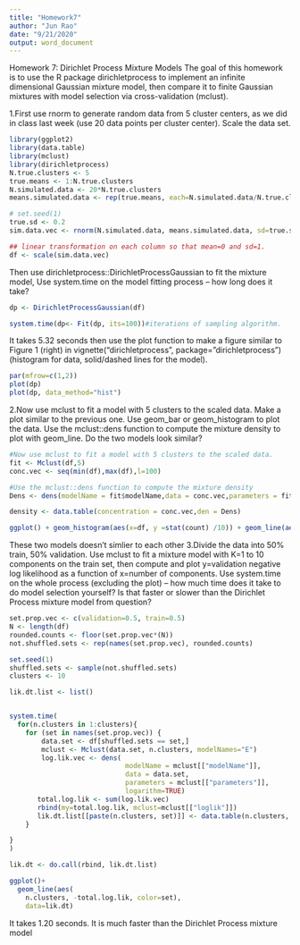 ```yaml
---
title: "Homework7"
author: "Jun Rao"
date: "9/21/2020"
output: word_document
---
```

Homework 7: Dirichlet Process Mixture Models
The goal of this homework is to use the R package dirichletprocess to implement an infinite dimensional Gaussian mixture model, then compare it to finite Gaussian mixtures with model selection via cross-validation (mclust).

1.First use rnorm to generate random data from 5 cluster centers, as we did in class last week (use 20 data points per cluster center). Scale the data set. 
```r
library(ggplot2)
library(data.table)
library(mclust)
library(dirichletprocess)
N.true.clusters <- 5
true.means <- 1:N.true.clusters
N.simulated.data <- 20*N.true.clusters
means.simulated.data <- rep(true.means, each=N.simulated.data/N.true.clusters)

# set.seed(1)
true.sd <- 0.2
sim.data.vec <- rnorm(N.simulated.data, means.simulated.data, sd=true.sd)

## linear transformation on each column so that mean=0 and sd=1.
df <- scale(sim.data.vec)
```
Then use dirichletprocess::DirichletProcessGaussian to fit the mixture model,  Use system.time on the model fitting process – how long does it take?
```r

dp <- DirichletProcessGaussian(df)

system.time(dp<- Fit(dp, its=100))#iterations of sampling algorithm.

```
It takes 5.32 seconds
then use the plot function to make a figure similar to Figure 1 (right) in vignette(“dirichletprocess”, package=”dirichletprocess”) (histogram for data, solid/dashed lines for the model).
```r
par(mfrow=c(1,2))
plot(dp)
plot(dp, data_method="hist")
```
2.Now use mclust to fit a model with 5 clusters to the scaled data. Make a plot similar to the previous one. Use geom_bar or geom_histogram to plot the data. Use the mclust::dens function to compute the mixture density to plot with geom_line. Do the two models look similar?
```r
#Now use mclust to fit a model with 5 clusters to the scaled data.
fit <- Mclust(df,5)
conc.vec <- seq(min(df),max(df),l=100)

#Use the mclust::dens function to compute the mixture density
Dens <- dens(modelName = fit$modelName,data = conc.vec,parameters = fit$parameters)

density <- data.table(concentration = conc.vec,den = Dens)

ggplot() + geom_histogram(aes(x=df, y =stat(count) /10)) + geom_line(aes(concentration,den),data=density,color='red')
```

These two models doesn't simlier to each other
3.Divide the data into 50% train, 50% validation. Use mclust to fit a mixture model with K=1 to 10 components on the train set, then compute and plot y=validation negative log likelihood as a function of x=number of components. Use system.time on the whole process (excluding the plot) – how much time does it take to do model selection yourself? Is that faster or slower than the Dirichlet Process mixture model from question?

```r
set.prop.vec <- c(validation=0.5, train=0.5)
N <- length(df)
rounded.counts <- floor(set.prop.vec*(N))
not.shuffled.sets <- rep(names(set.prop.vec), rounded.counts)

set.seed(1)
shuffled.sets <- sample(not.shuffled.sets)
clusters <- 10

lik.dt.list <- list()


system.time(
  for(n.clusters in 1:clusters){
    for (set in names(set.prop.vec)) {
        data.set <- df[shuffled.sets == set,]
        mclust <- Mclust(data.set, n.clusters, modelNames="E")
        log.lik.vec <- dens(
                             modelName = mclust[["modelName"]],
                             data = data.set,
                             parameters = mclust[["parameters"]],
                             logarithm=TRUE)
       total.log.lik <- sum(log.lik.vec)
       rbind(my=total.log.lik, mclust=mclust[["loglik"]])
       lik.dt.list[[paste(n.clusters, set)]] <- data.table(n.clusters, set, total.log.lik)
    }

}
)

lik.dt <- do.call(rbind, lik.dt.list)

ggplot()+
  geom_line(aes(
    n.clusters, -total.log.lik, color=set),
    data=lik.dt)
```


It takes 1.20 seconds. It is much faster than the Dirichlet Process mixture model


